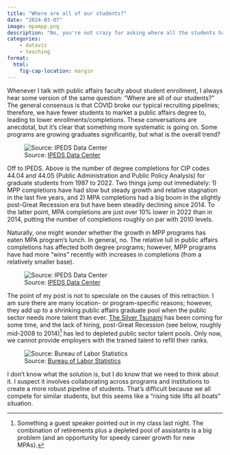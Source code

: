 ```yaml
---
title: "Where are all of our students?"
date: "2024-03-07"
image: mpampp.png
description: "No, you're not crazy for asking where all the students have gone."
categories:
    - dataviz
    - teaching
format:
  html: 
    fig-cap-location: margin
---
```


Whenever I talk with public affairs faculty about student enrollment, I always hear some version of the same question: "Where are all of our students?" The general consensus is that COVID broke our typical recruiting pipelines; therefore, we have fewer students to market a public affairs degree to, leading to lower enrollments/completions. These conversations are anecdotal, but it's clear that something more systematic is going on. Some programs are growing graduates significantly, but what is the overall trend?

![Source: [IPEDS Data Center](https://nces.ed.gov/ipeds/use-the-data)](mpampp.png){fig-align="center"}

Off to IPEDS. Above is the number of degree completions for CIP codes 44.04 and 44.05 (Public Administration and Public Policy Analysis) for graduate students from 1987 to 2022. Two things jump out immediately: 1) MPP completions have had slow but steady growth and relative stagnation in the last five years, and 2) MPA completions had a big boom in the slightly post-Great Recession era but have been steadily declining since 2014. To the latter point, MPA completions are just over 10% lower in 2022 than in 2014, putting the number of completions roughly on par with 2010 levels. 

Naturally, one might wonder whether the growth in MPP programs has eaten MPA program's lunch. In general, no. The relative lull in public affairs completions has affected both degree programs; however, MPP programs have had more "wins" recently with increases in completions (from a relatively smaller base).

![Source: [IPEDS Data Center](https://nces.ed.gov/ipeds/use-the-data)](mpamppdiff.png){fig-align="center"}

The point of my post is not to speculate on the causes of this retraction. I am sure there are many location- or program-specific reasons; however, they add up to a shrinking public affairs graduate pool when the public sector needs more talent than ever. [The Silver Tsunami](https://www.governing.com/archive/gov-governments-silver-tsunami.html) has been coming for some time, and the lack of hiring, post-Great Recession (see below, roughly mid-2008 to 2014)[^1] has led to depleted public sector talent pools. Only now, we cannot provide employers with the trained talent to refill their ranks. 

![Source: [Bureau of Labor Statistics](https://www.bls.gov/)](index-locgov-ces.png){fig-align="center"}

I don't know what the solution is, but I do know that we need to think about it. I suspect it involves collaborating across programs and institutions to create a more robust pipeline of students. That's difficult because we all compete for similar students, but this seems like a "rising tide lifts all boats" situation.

[^1]: Something a guest speaker pointed out in my class last night. The combination of retirements plus a depleted pool of assistants is a big problem (and an opportunity for speedy career growth for new MPAs).